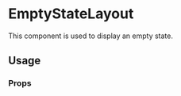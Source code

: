 <!--- EmptyStateLayout.stories.mdx --->


<Meta title="components/EmptyStateLayout" />

# EmptyStateLayout

This component is used to display an empty state.

## Usage

<Canvas>
  <Story name="base">
    <Main>
      <EmptyStateLayout />
    </Main>
  </Story>
</Canvas>

### Props

<ArgsTable of={EmptyStateLayout} />
